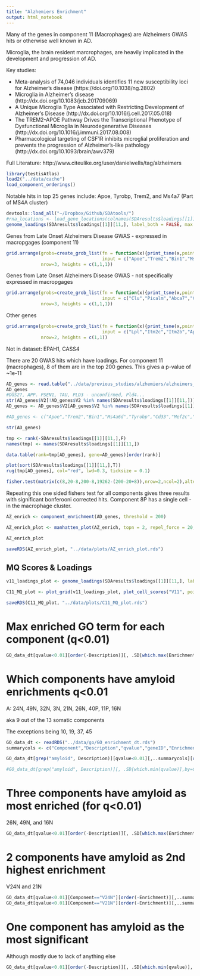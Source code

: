 ```yaml
---
title: "Alzhemiers Enrichment"
output: html_notebook
---
```


Many of the genes in component 11 (Macrophages) are Alzheimers GWAS hits or otherwise well known in AD.

Microglia, the brain resident marcrophages, are heavily implicated in the development and progression of AD.

Key studies:

- Meta-analysis of 74,046 individuals identifies 11 new susceptibility loci for Alzheimer's disease (https://doi.org/10.1038/ng.2802)
- Microglia in Alzheimer’s disease (http://dx.doi.org/10.1083/jcb.201709069)
- A Unique Microglia Type Associated with Restricting Development of Alzheimer’s Disease (http://dx.doi.org/10.1016/j.cell.2017.05.018)
- The TREM2-APOE Pathway Drives the Transcriptional Phenotype of Dysfunctional Microglia in Neurodegenerative Diseases (http://dx.doi.org/10.1016/j.immuni.2017.08.008)
- Pharmacological targeting of CSF1R inhibits microglial proliferation and prevents the progression of Alzheimer’s-like pathology (http://dx.doi.org/10.1093/brain/awv379)

Full Literature: http://www.citeulike.org/user/danielwells/tag/alzheimers

```r
library(testisAtlas)
load2("../data/cache")
load_component_orderings()
```

Notable hits in top 25 genes include: Apoe, Tyrobp, Trem2, and Ms4a7 (Part of MS4A cluster)

```r
devtools::load_all("~/Dropbox/Github/SDAtools/")
#rna_locations <- load_gene_locations(colnames(SDAresults$loadings[[1]]), name="merge_mouse_V3b", path = "../data/")
genome_loadings(SDAresults$loadings[[1]][11,], label_both = FALSE, max.items = 25, label.size = 4, gene_locations = gene_annotations) + ylab("Gene Loading (Component 11)") + theme_minimal() + theme(legend.position = "none")
```


Genes from Late Onset Alzheimers Disease GWAS - expressed in macropgages (component 11)

```r
grid.arrange(grobs=create_grob_list(fn = function(x){print_tsne(x,point_size = 0.5, predict = T)},
                                    input = c("Apoe","Trem2","Bin1","Ms4a6d","Ms4a6b","Ms4a6c","Ms4a7","Tyrobp","Cd33","Mef2c","Spi1","H2-Eb1")),
             nrow=3, heights = c(1,1,1))
```

Genes from Late Onset Alzheimers Disease GWAS - not specifically expressed in macropgages

```r

grid.arrange(grobs=create_grob_list(fn = function(x){print_tsne(x,point_size = 0.5, predict = T)},
                                    input = c("Clu","Picalm","Abca7","Cd2ap","Zcwpw1","Nme8","Inpp5d","Sorl1","Rin3","Ptk2b")),
             nrow=3, heights = c(1,1,1))

```

Other genes

```r
grid.arrange(grobs=create_grob_list(fn = function(x){print_tsne(x,point_size = 0.5, predict = T)},
                                    input = c("Lpl","Itm2c","Itm2b","App")),
             nrow=2, heights = c(1,1))
```

Not in dataset: EPAH1, CASS4

There are 20 GWAS hits which have loadings. For component 11 (macrophages), 8 of them are in the top 200 genes. This gives a p-value of ~1e-11

```r
AD_genes <- read.table("../data/previous_studies/alzhemiers/alzheimers_genes.txt", stringsAsFactors = F)
AD_genes
#DGS2?, APP. PSEN1, TAU, PLD3 - unconfirmed, Pld4...
str(AD_genes$V2[!AD_genes$V2 %in% names(SDAresults$loadings[[1]][11,])])
AD_genes <- AD_genes$V2[AD_genes$V2 %in% names(SDAresults$loadings[[1]][11,])]

#AD_genes <- c("Apoe","Trem2","Bin1","Ms4a6d","Tyrobp","Cd33","Mef2c","Spi1","H2-Eb1","Clu","Picalm","Abca7","Cd2ap","Zcwpw1","Nme8","Inpp5d","Sorl1","Rin3","Ptk2b")

str(AD_genes)

tmp <- rank(-SDAresults$loadings[[1]][11,],F)
names(tmp) <- names(SDAresults$loadings[[1]][11,])

data.table(rank=tmp[AD_genes], gene=AD_genes)[order(rank)]

plot(sort(SDAresults$loadings[[1]][11,],T))
rug(tmp[AD_genes], col="red", lwd=0.3, ticksize = 0.1)

fisher.test(matrix(c(8,20-8,200-8,19262-(200-20+8)),nrow=2,ncol=2),alternative="greater")
```

Repeating this one sided fishers test for all components gives three results with significant bonferooni corrected hits. Component 8P has a single cell - in the macrophage cluster.

```r

AZ_enrich <- component_enrichment(AD_genes, threshold = 200)

AZ_enrich_plot <- manhatten_plot(AZ_enrich, topn = 2, repel_force = 20, legend_position = c(0.75,0.75))

AZ_enrich_plot

saveRDS(AZ_enrich_plot, "../data/plots/AZ_enrich_plot.rds")
```


## MQ Scores & Loadings

```r

v11_loadings_plot <- genome_loadings(SDAresults$loadings[[1]][11,], label_both = FALSE, max.items = 10, label.size = 4, hide_unknown = T, gene_locations = gene_annotations, highlight_genes = c(AD_genes,"Ms4a7","Ms4a6c"), label_genes = c("Trem2","Apoe","Mef2c","H2-Eb1","Spi1","Bin1","Ms4a7","Cd33")) + ylab("Gene Loading (Component 11)") + theme_minimal() + theme(legend.position = "none")

C11_MQ_plot <- plot_grid(v11_loadings_plot, plot_cell_scores("V11", point_size = 2), ncol = 2, rel_widths = c(3,1))

saveRDS(C11_MQ_plot, "../data/plots/C11_MQ_plot.rds")
```


# Max enriched GO term for each component (q<0.01)
```r
GO_data_dt[qvalue<0.01][order(-Description)][, .SD[which.max(Enrichment)], by = Component][,..summarycols]
```

# Which components have amyloid enrichments q<0.01
A: 24N, 49N, 32N, 3N, 21N, 26N, 40P, 11P, 16N

aka 9 out of the 13 somatic components

The exceptions being 10, 19, 37, 45
```r
GO_data_dt <- readRDS("../data/go/GO_enrichment_dt.rds")
summarycols <- c("Component","Description","qvalue","geneID","Enrichment","ID")

GO_data_dt[grep("amyloid", Description)][qvalue<0.01][,..summarycols][order(qvalue)]

#GO_data_dt[grep("amyloid", Description)][, .SD[which.min(qvalue)],by=Component][order(qvalue)][,..summarycols][1:20]
```

# Three components have amyloid as most enriched (for q<0.01)
26N, 49N, and 16N
```r

GO_data_dt[qvalue<0.01][order(-Description)][, .SD[which.max(Enrichment)], by = Component][grep("amyloid", Description)][,..summarycols]
```

# 2 components have amyloid as 2nd highest enrichment
V24N and 21N
```r

GO_data_dt[qvalue<0.01][Component=="V24N"][order(-Enrichment)][,..summarycols][1:5]
GO_data_dt[qvalue<0.01][Component=="V21N"][order(-Enrichment)][,..summarycols][1:5]
```

# One component has amyloid as the most significant
Although mostly due to lack of anything else
```r

GO_data_dt[qvalue<0.01][order(-Description)][, .SD[which.min(qvalue)], by = Component][grep("amyloid", Description)][,..summarycols]
```